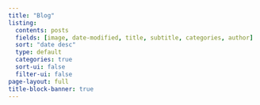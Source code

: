 ```yaml
---
title: "Blog"
listing:
  contents: posts
  fields: [image, date-modified, title, subtitle, categories, author]
  sort: "date desc"
  type: default
  categories: true
  sort-ui: false
  filter-ui: false
page-layout: full
title-block-banner: true
---
```



